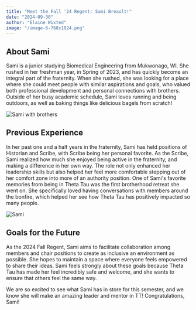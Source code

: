 ```yaml
---
title: "Meet the Fall '24 Regent: Sami Breault!"
date: "2024-09-30"
author: "Elaine Wixted"
image: "/image-6-768x1024.png"
---
```


## About Sami

Sami is a junior studying Biomedical Engineering from Mukwonago, WI. She rushed in her freshman year, in Spring of 2023, and has quickly become an integral part of the fraternity. When she rushed, she was looking for a place where she could meet people with similar aspirations and goals, who valued both professional development and personal connections with brothers. Outside of her busy academic schedule, Sami loves running and being outdoors, as well as baking things like delicious bagels from scratch!

![Sami with brothers](/image-5-1024x768.png)

## Previous Experience

In her past one and a half years in the fraternity, Sami has held positions of Historian and Scribe, with Scribe being her personal favorite. As the Scribe, Sami realized how much she enjoyed being active in the fraternity, and making a difference in her own way. The role not only enhanced her leadership skills but also helped her feel more comfortable stepping out of her comfort zone into more of an authority position. One of Sami's favorite memories from being in Theta Tau was the first brotherhood retreat she went on. She specifically loved having conversations with members around the bonfire, which helped her see how Theta Tau has positively impacted so many people.

![Sami](/image-1-1-768x1024.png)

## Goals for the Future

As the 2024 Fall Regent, Sami aims to facilitate collaboration among members and chair positions to create as inclusive an environment as possible. She hopes to maintain a space where everyone feels empowered to share their ideas. Sami feels strongly about these goals because Theta Tau has made her feel incredibly safe and welcome, and she wants to ensure that others feel the same way.

We are so excited to see what Sami has in store for this semester, and we know she will make an amazing leader and mentor in TT! Congratulations, Sami!
